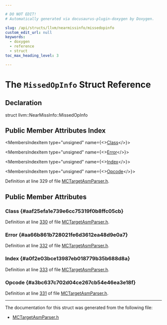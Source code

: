 ```yaml
---

# DO NOT EDIT!
# Automatically generated via docusaurus-plugin-doxygen by Doxygen.

slug: /api/structs/llvm/nearmissinfo/missedopinfo
custom_edit_url: null
keywords:
  - doxygen
  - reference
  - struct
toc_max_heading_level: 3

---
```





# The `MissedOpInfo` Struct Reference

<DoxygenPage pluginConfig={pluginConfig}>



## Declaration

<CodeBlock>struct llvm::NearMissInfo::MissedOpInfo</CodeBlock>

## Public Member Attributes Index

<MembersIndex>

<MembersIndexItem
  type="unsigned"
  name={<><a href="#aaf25efa1e739e6cc75319f0b8ffc05cb">Class</a></>}>
</MembersIndexItem>

<MembersIndexItem
  type="unsigned"
  name={<><a href="#aa66b861b728021fe6d3612ea48d9e0a7">Error</a></>}>
</MembersIndexItem>

<MembersIndexItem
  type="unsigned"
  name={<><a href="#a0f2e03bce13987eb018779b35b688d8a">Index</a></>}>
</MembersIndexItem>

<MembersIndexItem
  type="unsigned"
  name={<><a href="#a3bc637c702d04ce267cb54e46ea3e18f">Opcode</a></>}>
</MembersIndexItem>

</MembersIndex>


Definition at line 329 of file <a href="/docs/api/files/include/include/llvm/include/llvm/mc/include/llvm/mc/mcparser/mctargetasmparser-h">MCTargetAsmParser.h</a>.

<SectionDefinition>

## Public Member Attributes

### Class {#aaf25efa1e739e6cc75319f0b8ffc05cb}

<MemberDefinition
  prototype="unsigned llvm::NearMissInfo::MissedOpInfo::Class">

Definition at line <a href="/docs/api/files/include/include/llvm/include/llvm/mc/include/llvm/mc/mcparser/mctargetasmparser-h/#l00330">330</a> of file <a href="/docs/api/files/include/include/llvm/include/llvm/mc/include/llvm/mc/mcparser/mctargetasmparser-h">MCTargetAsmParser.h</a>.
</MemberDefinition>

### Error {#aa66b861b728021fe6d3612ea48d9e0a7}

<MemberDefinition
  prototype="unsigned llvm::NearMissInfo::MissedOpInfo::Error">

Definition at line <a href="/docs/api/files/include/include/llvm/include/llvm/mc/include/llvm/mc/mcparser/mctargetasmparser-h/#l00332">332</a> of file <a href="/docs/api/files/include/include/llvm/include/llvm/mc/include/llvm/mc/mcparser/mctargetasmparser-h">MCTargetAsmParser.h</a>.
</MemberDefinition>

### Index {#a0f2e03bce13987eb018779b35b688d8a}

<MemberDefinition
  prototype="unsigned llvm::NearMissInfo::MissedOpInfo::Index">

Definition at line <a href="/docs/api/files/include/include/llvm/include/llvm/mc/include/llvm/mc/mcparser/mctargetasmparser-h/#l00333">333</a> of file <a href="/docs/api/files/include/include/llvm/include/llvm/mc/include/llvm/mc/mcparser/mctargetasmparser-h">MCTargetAsmParser.h</a>.
</MemberDefinition>

### Opcode {#a3bc637c702d04ce267cb54e46ea3e18f}

<MemberDefinition
  prototype="unsigned llvm::NearMissInfo::MissedOpInfo::Opcode">

Definition at line <a href="/docs/api/files/include/include/llvm/include/llvm/mc/include/llvm/mc/mcparser/mctargetasmparser-h/#l00331">331</a> of file <a href="/docs/api/files/include/include/llvm/include/llvm/mc/include/llvm/mc/mcparser/mctargetasmparser-h">MCTargetAsmParser.h</a>.
</MemberDefinition>

</SectionDefinition>

<hr/>

The documentation for this struct was generated from the following file:

<ul>
<li><a href="/docs/api/files/include/include/llvm/include/llvm/mc/include/llvm/mc/mcparser/mctargetasmparser-h">MCTargetAsmParser.h</a></li>
</ul>

</DoxygenPage>
